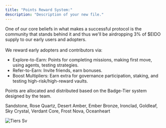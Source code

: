 ```yaml
---
title: "Points Reward System:"
description: "Description of your new file."
---
```


One of our core beliefs in what makes a successful protocol is the community that stands behind it and thus we'll be airdropping 3% of \$EIDO supply to our early users and adopters.\
\
We reward early adopters and contributors via:

- Explore-to-Earn: Points for completing missions, making first move, using agents, testing strategies.
- Refer-to-Earn: Invite friends, earn bonuses.
- Boost Multipliers: Earn extra for governance participation, staking, and testing high-risk/high-reward vaults.

Points are allocated and distributed based on the Badge-Tier system designed by the team.

Sandstone, Rose Quartz, Desert Amber, Ember Bronze, Ironclad, Goldleaf, Sky Crystal, Verdant Core, Frost Nova, Oceanheart

![Tiers Sv](/images/tiers.svg)